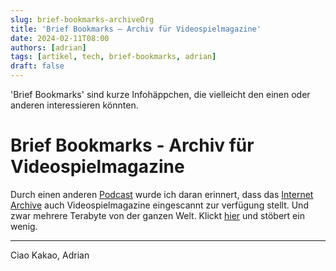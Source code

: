 ---
slug: brief-bookmarks-archiveOrg
title: 'Brief Bookmarks – Archiv für Videospielmagazine'
date: 2024-02-11T08:00
authors: [adrian]
tags: [artikel, tech, brief-bookmarks, adrian]
draft: false
---


'Brief Bookmarks' sind kurze Infohäppchen, die vielleicht den einen oder anderen interessieren könnten.


<!--truncate-->

# Brief Bookmarks - Archiv für Videospielmagazine

Durch einen anderen [Podcast](https://alliterationamarsch.podigee.io) wurde ich daran erinnert, dass das [Internet Archive](https://archive.org/) auch Videospielmagazine eingescannt zur verfügung stellt. Und zwar mehrere Terabyte von der ganzen Welt. Klickt [hier](https://archive.org/details/videogamemagazines) und stöbert ein wenig. 

---

Ciao Kakao, Adrian
